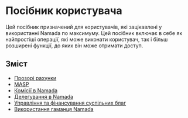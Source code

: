 # Посібник користувача

Цей посібник призначений для користувачів, які зацікавлені у використанні Namada по максимуму. Цей посібник включає в себе як найпростіші операції, які може виконати користувач, так і більш розширені функції, до яких він може отримати доступ.

## Зміст

- [Прозорі рахунки](./users/transparent-accounts.mdx)
- [MASP](./users/shielded-accounts.mdx)
- [Комісії в Namada](./users/fees.mdx)
- [Делегування в Namada](./users/delegators.mdx)
- [Управління та фінансування суспільних благ](./users/governance.mdx)
- [Використання гаманця Namada](./users/wallet.mdx)

